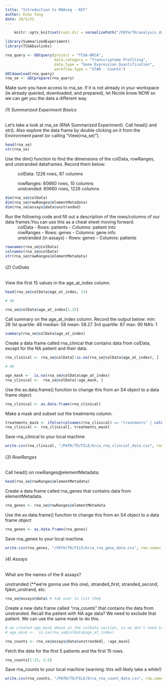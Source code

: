 ```yaml
---
title: "Introduction to RNAseq - KEY"
author: Echo Tang
date: 10/5/22
---
```


```r
    knitr::opts_knit$set(root.dir = normalizePath("/PATH/TO/analysis_data")) 
```

```r
library(SummarizedExperiment)
library(TCGAbiolinks)
```

```r
rna_query <- GDCquery(project = "TCGA-BRCA",
                      data.category = "Transcriptome Profiling",
                      data.type = "Gene Expression Quantification",
                      workflow.type = "STAR - Counts")
GDCdownload(rna_query)
rna_se <- GDCprepare(rna_query)
```

Make sure you have access to rna_se. If it is not already in your workspace (ie already queried, downloaded, and prepared), let Nicole know NOW so we can get you the data a different way.

###### (1) Summarized Experiment Basics

Let's take a look at rna_se (RNA Summarized Experiment). Call head() and str(). Also explore the data frame by double clicking on it from the Environment panel (or calling "View(rna_se)").

```r
head(rna_se)
str(rna_se)
```

Use the dim() function to find the dimensions of the colData, rowRanges, and unstranded dataframes. Record them below:

  ~ colData: 1226 rows, 87 columns
  ~ rowRanges: 60660 rows, 10 columns
  ~ unstranded: 60660 rows, 1226 columns

```r
dim(rna_se@colData)
dim(rna_se@rowRanges@elementMetadata)
dim(rna_se@assays@data$unstranded)
```

Run the following code and fill out a description of the rows/columns of our data frames.You can use this as a cheat sheet moving forward.
  ~ colData
        - Rows: patients
        - Columns: patient into
  ~ rowRanges
        - Rows: genes
        - Columns: gene info
  ~ unstranded (in assays)
        - Rows: genes
        - Columns: patients
  
```r
rownames(rna_se@colData)
colnames(rna_se@colData)
str(rna_se@rowRanges@elementMetadata)
```

###### (2) ColData

View the first 15 values in the age_at_index column.

```r
head(rna_se@colData$age_at_index, 15)

# OR

rna_se@colData$age_at_index[1:15]
```

Call summary on the age_at_index column. Record the output below:
  min: 26
  1st quartile: 48
  median: 58
  mean: 58.27
  3rd quartile: 67
  max: 90
  NA's: 1
    
```r
summary(rna_se@colData$age_at_index)
```

Create a data frame called rna_clinical that contains data from colData, except for the NA patient and their data.

```r
rna_clinical <- rna_se@colData[!is.na(rna_se@colData$age_at_index), ] 

# OR

age_mask <-  is.na(rna_se@colData$age_at_index)
rna_clinical <-  rna_se@colData[!age_mask, ]
```

Use the as.data.frame() function to change this from an S4 object to a data frame object.

```r
rna_clinical <- as.data.frame(rna_clinical)
```

Make a mask and subset out the treatments column.

```r
treatments_mask <- ifelse(colnames(rna_clinical) == "treatments" | colnames(rna_clinical) == "disease_type" | colnames(rna_clinical) == "primary_site", FALSE, TRUE)
rna_clinical <- rna_clinical[, treatments_mask] 
```

Save rna_clinical to your local machine

```r
write.csv(rna_clinical, "/PATH/TO/FILE/brca_rna_clincial_data.csv", row.names = TRUE)
```

###### (3) RowRanges

Call head() on rowRanges@elementMetadata:

```r
head(rna_se@rowRanges@elementMetadata)
```

Create a data frame called rna_genes that contains data from elementMetadata.

```r
rna_genes <- rna_se@rowRanges@elementMetadata
```

Use the as.data.frame() function to change this from an S4 object to a data frame object

```r
rna_genes <- as.data.frame(rna_genes)
```

Save rna_genes to your local machine.

```r
write.csv(rna_genes, "/PATH/TO/FILE/brca_rna_gene_data.csv", row.names = FALSE)
```

###### (4) Assays

What are the names of the 6 assays?

unstranded (**we're gonna use this one), stranded_first, stranded_second, fpkm_unstrand, etc.

```r
rna_se@assays@data$ # tab over to list them
```

Create a new data frame called "rna_counts" that contains the data from unstranded. Recall the patient with NA age data? We need to exclude that patient. We can use the same mask to do this.

```r
# we created age_mask above in the colData section, so we don't need to recreate it. I've put it here for your reference:
# age_mask <-  is.na(rna_se@colData$age_at_index)

rna_counts <- rna_se@assays@data$unstranded[, !age_mask]
```

Fetch the data for the first 5 patients and the first 15 rows.

```r
rna_counts[1:15, 1:5]
```

Save rna_counts to your local machine (warning: this will likely take a while!)

```r
write.csv(rna_counts, "/PATH/TO/FILE/brca_rna_count_data.csv", row.names = TRUE)
```
